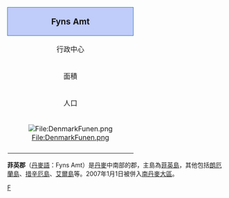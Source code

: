 {| colspan="4" width=250 style="border: 1px solid #6688AA; background-color:#f0f6fa; margin:0.5em; padding:0.5em; float:right" valign="top" | 
|- 
! style="border: 1px solid #1188AA; background-color:#c0ccfa" align="center" colspan="2" | <big>Fyns Amt</big>
|-
| 行政中心 || [[歐登塞|歐登塞]]
|-
| 面積 || 3,486 [[平方公里|平方公里]]
|-
| 人口 || 478,347 <small>''(2006)''</small>
|-
| bgcolor=#FFFFFF align="center" colspan="2" |[[File:DenmarkFunen.png|File:DenmarkFunen.png]]
|-
|}

'''菲英郡'''（[[丹麥語|丹麥語]]：Fyns Amt）是[[丹麥|丹麥]]中南部的郡，主島為[[菲英島|菲英島]]，其他包括[[朗厄蘭島|朗厄蘭島]]、[[措辛厄島|措辛厄島]]、[[艾爾島|艾爾島]]等。2007年1月1日被併入[[南丹麥大區|南丹麥大區]]。

[[Category:丹麥已撤消的郡_(1970年至2006年)|F]]